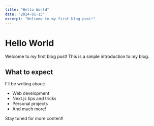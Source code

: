 ```yaml
---
title: "Hello World"
date: "2024-01-15"
excerpt: "Welcome to my first blog post!"
---
```


# Hello World

Welcome to my first blog post! This is a simple introduction to my blog.

## What to expect

I'll be writing about:
- Web development
- Next.js tips and tricks
- Personal projects
- And much more!

Stay tuned for more content! 